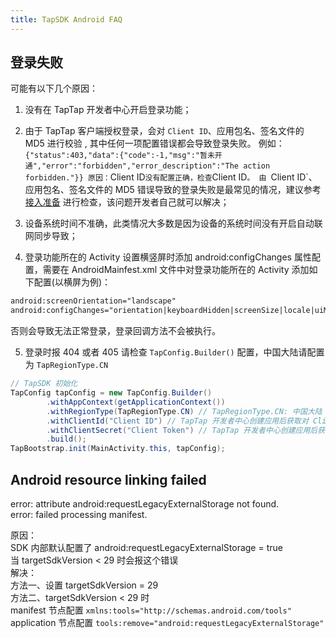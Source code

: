```yaml
---
title: TapSDK Android FAQ
---
```


<head>
  <meta name="robots" content="noindex" />
</head>

## 登录失败
可能有以下几个原因：

1. 没有在 TapTap 开发者中心开启登录功能；

2. 由于 TapTap 客户端授权登录，会对 `Client ID`、应用包名、签名文件的 MD5 进行校验 , 其中任何一项配置错误都会导致登录失败。
例如：`{"status":403,"data":{"code":-1,"msg":"暂未开通","error":"forbidden","error_description":"The action forbidden."}}
原因：`Client ID` 没有配置正确，检查 `Client ID`。 由 `Client ID`、应用包名、签名文件的 MD5 错误导致的登录失败是最常见的情况，建议参考 [接入准备](/sdk/start/get-ready/)  进行检查，该问题开发者自己就可以解决；

3. 设备系统时间不准确，此类情况大多数是因为设备的系统时间没有开启自动联网同步导致；

4. 登录功能所在的 Activity 设置横竖屏时添加 android:configChanges 属性配置，需要在 AndroidMainfest.xml 文件中对登录功能所在的 Activity 添加如下配置(以横屏为例)：
```xml
android:screenOrientation="landscape"
android:configChanges="orientation|keyboardHidden|screenSize|locale|uiMode|screenLayout"
```
否则会导致无法正常登录，登录回调方法不会被执行。

5. 登录时报 404 或者 405 
请检查 `TapConfig.Builder()` 配置，中国大陆请配置为 `TapRegionType.CN`
```java
// TapSDK 初始化
TapConfig tapConfig = new TapConfig.Builder()
        .withAppContext(getApplicationContext())
        .withRegionType(TapRegionType.CN) // TapRegionType.CN: 中国大陆  TapRegionType.IO: 国际
        .withClientId("Client ID") // TapTap 开发者中心创建应用后获取对 Client ID
        .withClientSecret("Client Token") // TapTap 开发者中心创建应用后获取对 Client Token
        .build();
TapBootstrap.init(MainActivity.this, tapConfig);
```


## Android resource linking failed
error: attribute android:requestLegacyExternalStorage not found.  
error: failed processing manifest.

原因：  
SDK 内部默认配置了 android:requestLegacyExternalStorage = true  
当 targetSdkVersion < 29 时会报这个错误  
解决：  
方法一、设置 targetSdkVersion = 29  
方法二、targetSdkVersion < 29 时  
manifest 节点配置 `xmlns:tools="http://schemas.android.com/tools"`  
application 节点配置 `tools:remove="android:requestLegacyExternalStorage"`

